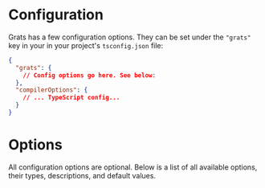 
# Configuration

Grats has a few configuration options. They can be set under the `"grats"` key in your in your project's `tsconfig.json` file:

```json title="tsconfig.json"
{
  "grats": {
    // Config options go here. See below:
  },
  "compilerOptions": {
    // ... TypeScript config...
  }
}
```

# Options

All configuration options are optional. Below is a list of all available options, their types, descriptions, and default values.

<ConfigDocs configSpec={GratsConfigSpec} />
